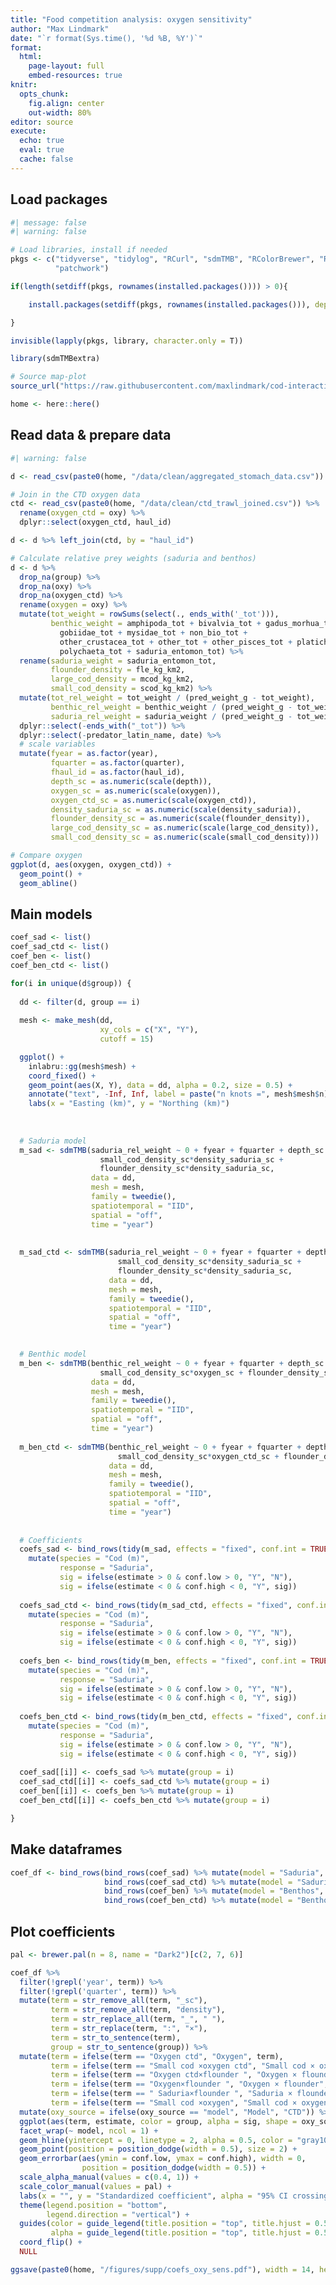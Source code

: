 ```yaml
---
title: "Food competition analysis: oxygen sensitivity"
author: "Max Lindmark"
date: "`r format(Sys.time(), '%d %B, %Y')`"
format: 
  html:
    page-layout: full
    embed-resources: true
knitr: 
  opts_chunk:
    fig.align: center
    out-width: 80%
editor: source
execute: 
  echo: true
  eval: true
  cache: false
---
```


## Load packages

```r
#| message: false
#| warning: false

# Load libraries, install if needed
pkgs <- c("tidyverse", "tidylog", "RCurl", "sdmTMB", "RColorBrewer", "RCurl", "devtools",
          "patchwork")

if(length(setdiff(pkgs, rownames(installed.packages()))) > 0){

    install.packages(setdiff(pkgs, rownames(installed.packages())), dependencies = T)

}

invisible(lapply(pkgs, library, character.only = T))

library(sdmTMBextra)

# Source map-plot
source_url("https://raw.githubusercontent.com/maxlindmark/cod-interactions/main/R/functions/map-plot.R")

home <- here::here()
```

## Read data & prepare data

```r
#| warning: false

d <- read_csv(paste0(home, "/data/clean/aggregated_stomach_data.csv"))

# Join in the CTD oxygen data
ctd <- read_csv(paste0(home, "/data/clean/ctd_trawl_joined.csv")) %>% 
  rename(oxygen_ctd = oxy) %>% 
  dplyr::select(oxygen_ctd, haul_id)

d <- d %>% left_join(ctd, by = "haul_id")

# Calculate relative prey weights (saduria and benthos)
d <- d %>% 
  drop_na(group) %>% 
  drop_na(oxy) %>%
  drop_na(oxygen_ctd) %>% 
  rename(oxygen = oxy) %>% 
  mutate(tot_weight = rowSums(select(., ends_with('_tot'))),  
         benthic_weight = amphipoda_tot + bivalvia_tot + gadus_morhua_tot +
           gobiidae_tot + mysidae_tot + non_bio_tot + 
           other_crustacea_tot + other_tot + other_pisces_tot + platichthys_flesus_tot +
           polychaeta_tot + saduria_entomon_tot) %>% 
  rename(saduria_weight = saduria_entomon_tot,
         flounder_density = fle_kg_km2,
         large_cod_density = mcod_kg_km2,
         small_cod_density = scod_kg_km2) %>% 
  mutate(tot_rel_weight = tot_weight / (pred_weight_g - tot_weight), 
         benthic_rel_weight = benthic_weight / (pred_weight_g - tot_weight),
         saduria_rel_weight = saduria_weight / (pred_weight_g - tot_weight)) %>% 
  dplyr::select(-ends_with("_tot")) %>% 
  dplyr::select(-predator_latin_name, date) %>% 
  # scale variables
  mutate(fyear = as.factor(year),
         fquarter = as.factor(quarter),
         fhaul_id = as.factor(haul_id),
         depth_sc = as.numeric(scale(depth)),
         oxygen_sc = as.numeric(scale(oxygen)),
         oxygen_ctd_sc = as.numeric(scale(oxygen_ctd)),
         density_saduria_sc = as.numeric(scale(density_saduria)),
         flounder_density_sc = as.numeric(scale(flounder_density)),
         large_cod_density_sc = as.numeric(scale(large_cod_density)),
         small_cod_density_sc = as.numeric(scale(small_cod_density)))

# Compare oxygen
ggplot(d, aes(oxygen, oxygen_ctd)) +
  geom_point() +
  geom_abline()

```

## Main models

```r
coef_sad <- list()
coef_sad_ctd <- list()
coef_ben <- list()
coef_ben_ctd <- list()

for(i in unique(d$group)) {
  
  dd <- filter(d, group == i)
  
  mesh <- make_mesh(dd,
                    xy_cols = c("X", "Y"),
                    cutoff = 15)

  ggplot() +
    inlabru::gg(mesh$mesh) +
    coord_fixed() +
    geom_point(aes(X, Y), data = dd, alpha = 0.2, size = 0.5) +
    annotate("text", -Inf, Inf, label = paste("n knots =", mesh$mesh$n), hjust = -0.3, vjust = 3) + 
    labs(x = "Easting (km)", y = "Northing (km)")
  
  
  
  # Saduria model
  m_sad <- sdmTMB(saduria_rel_weight ~ 0 + fyear + fquarter + depth_sc + oxygen_sc + #(1|fhaul_id) +
                    small_cod_density_sc*density_saduria_sc + 
                    flounder_density_sc*density_saduria_sc,
                  data = dd,
                  mesh = mesh,
                  family = tweedie(),
                  spatiotemporal = "IID", 
                  spatial = "off",
                  time = "year")
  
  
  m_sad_ctd <- sdmTMB(saduria_rel_weight ~ 0 + fyear + fquarter + depth_sc + oxygen_ctd_sc + #(1|fhaul_id) +
                        small_cod_density_sc*density_saduria_sc + 
                        flounder_density_sc*density_saduria_sc,
                      data = dd,
                      mesh = mesh,
                      family = tweedie(),
                      spatiotemporal = "IID", 
                      spatial = "off",
                      time = "year")
  

  # Benthic model
  m_ben <- sdmTMB(benthic_rel_weight ~ 0 + fyear + fquarter + depth_sc + #(1|fhaul_id) +
                    small_cod_density_sc*oxygen_sc + flounder_density_sc*oxygen_sc,
                  data = dd,
                  mesh = mesh,
                  family = tweedie(),
                  spatiotemporal = "IID", 
                  spatial = "off",
                  time = "year")
  
  m_ben_ctd <- sdmTMB(benthic_rel_weight ~ 0 + fyear + fquarter + depth_sc + #(1|fhaul_id) +
                        small_cod_density_sc*oxygen_ctd_sc + flounder_density_sc*oxygen_ctd_sc,
                      data = dd,
                      mesh = mesh,
                      family = tweedie(),
                      spatiotemporal = "IID", 
                      spatial = "off",
                      time = "year")
  
  
  # Coefficients
  coefs_sad <- bind_rows(tidy(m_sad, effects = "fixed", conf.int = TRUE)) %>% 
    mutate(species = "Cod (m)",
           response = "Saduria",
           sig = ifelse(estimate > 0 & conf.low > 0, "Y", "N"),
           sig = ifelse(estimate < 0 & conf.high < 0, "Y", sig))
  
  coefs_sad_ctd <- bind_rows(tidy(m_sad_ctd, effects = "fixed", conf.int = TRUE)) %>% 
    mutate(species = "Cod (m)",
           response = "Saduria",
           sig = ifelse(estimate > 0 & conf.low > 0, "Y", "N"),
           sig = ifelse(estimate < 0 & conf.high < 0, "Y", sig))
  
  coefs_ben <- bind_rows(tidy(m_ben, effects = "fixed", conf.int = TRUE)) %>% 
    mutate(species = "Cod (m)",
           response = "Saduria",
           sig = ifelse(estimate > 0 & conf.low > 0, "Y", "N"),
           sig = ifelse(estimate < 0 & conf.high < 0, "Y", sig))
  
  coefs_ben_ctd <- bind_rows(tidy(m_ben_ctd, effects = "fixed", conf.int = TRUE)) %>% 
    mutate(species = "Cod (m)",
           response = "Saduria",
           sig = ifelse(estimate > 0 & conf.low > 0, "Y", "N"),
           sig = ifelse(estimate < 0 & conf.high < 0, "Y", sig))
  
  coef_sad[[i]] <- coefs_sad %>% mutate(group = i)
  coef_sad_ctd[[i]] <- coefs_sad_ctd %>% mutate(group = i)
  coef_ben[[i]] <- coefs_ben %>% mutate(group = i)
  coef_ben_ctd[[i]] <- coefs_ben_ctd %>% mutate(group = i)

}
```

## Make dataframes

```r
coef_df <- bind_rows(bind_rows(coef_sad) %>% mutate(model = "Saduria", oxy_source = "model"),
                     bind_rows(coef_sad_ctd) %>% mutate(model = "Saduria", oxy_source = "ctd"),
                     bind_rows(coef_ben) %>% mutate(model = "Benthos", oxy_source = "model"),
                     bind_rows(coef_ben_ctd) %>% mutate(model = "Benthos", oxy_source = "ctd"))
```

## Plot coefficients

```r
pal <- brewer.pal(n = 8, name = "Dark2")[c(2, 7, 6)]

coef_df %>%
  filter(!grepl('year', term)) %>%
  filter(!grepl('quarter', term)) %>%
  mutate(term = str_remove_all(term, "_sc"),
         term = str_remove_all(term, "density"),
         term = str_replace_all(term, "_", " "),
         term = str_replace(term, ":", "×"),
         term = str_to_sentence(term),
         group = str_to_sentence(group)) %>% 
  mutate(term = ifelse(term == "Oxygen ctd", "Oxygen", term),
         term = ifelse(term == "Small cod ×oxygen ctd", "Small cod × oxygen", term),
         term = ifelse(term == "Oxygen ctd×flounder ", "Oxygen × flounder", term),
         term = ifelse(term == "Oxygen×flounder ", "Oxygen × flounder", term),
         term = ifelse(term == " Saduria×flounder ", "Saduria × flounder", term),
         term = ifelse(term == "Small cod ×oxygen", "Small cod × oxygen", term)) %>% 
  mutate(oxy_source = ifelse(oxy_source == "model", "Model", "CTD")) %>% 
  ggplot(aes(term, estimate, color = group, alpha = sig, shape = oxy_source)) +
  facet_wrap(~ model, ncol = 1) + 
  geom_hline(yintercept = 0, linetype = 2, alpha = 0.5, color = "gray10", linewidth = 0.2) +
  geom_point(position = position_dodge(width = 0.5), size = 2) +
  geom_errorbar(aes(ymin = conf.low, ymax = conf.high), width = 0,
                position = position_dodge(width = 0.5)) +
  scale_alpha_manual(values = c(0.4, 1)) +
  scale_color_manual(values = pal) +
  labs(x = "", y = "Standardized coefficient", alpha = "95% CI crossing 0", color = "Group", shape = "Oxygen source") +
  theme(legend.position = "bottom", 
        legend.direction = "vertical") +
  guides(color = guide_legend(title.position = "top", title.hjust = 0.5),
         alpha = guide_legend(title.position = "top", title.hjust = 0.5)) +
  coord_flip() +
  NULL

ggsave(paste0(home, "/figures/supp/coefs_oxy_sens.pdf"), width = 14, height = 25, units = "cm")
```
